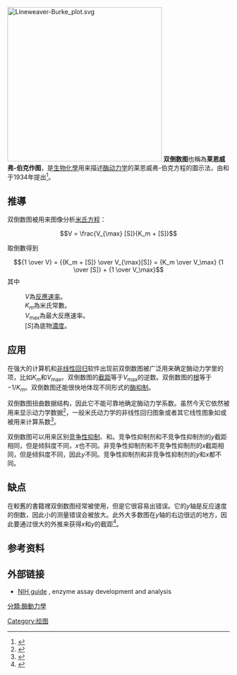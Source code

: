 [[Image:Lineweaver-Burke_plot.svg|350px]]
'''双倒数图'''也稱為'''莱恩威弗-伯克作图'''，是[[生物化學|生物化學]]用来描述[[酶动力学|酶动力学]]的莱恩威弗-伯克方程的圖示法，由{{link-en|漢斯·萊恩威弗|Hans Lineweaver}}和{{link-en|迪恩·伯克|Dean Burk}}于1934年提出<ref>{{cite journal | author = Lineweaver, H and Burk, D. | year = 1934 | title =  The Determination of Enzyme Dissociation Constants | journal = Journal of the American Chemical Society | volume = 56 | pages = 658–666 | doi =  10.1021/ja01318a036 | issue = 3}}</ref>。

==推導==
双倒数图被用来图像分析[[米氏动力学|米氏方程]]：
:<math>V = \frac{V_{\max} [S]}{K_m + [S]} </math>

取倒數得到
:<math>{1 \over V} = {{K_m + [S]} \over V_{\max}[S]} = {K_m \over V_\max} {1 \over [S]} + {1 \over V_\max}</math>
其中
:''V''為[[化學反應速率|反應速率]]。
:''K''<sub>''m''</sub>為米氏常數。
:''V''<sub>max</sub>為最大反應速率。
:[''S'']為底物[[濃度|濃度]]。

==应用==

在强大的计算机和[[非线性回归|非线性回归]]软件出现前双倒数图被广泛用来确定酶动力学里的项，比如''K''<sub>''m''</sub>和''V''<sub>max</sub>。双倒数图的[[截距|截距]]等于''V''<sub>max</sub>的逆数。双倒数图的[[根_(数学)|根]]等于−1/''K''<sub>''m''</sub>。双倒数图还能很快地体现不同形式的[[酶抑制|酶抑制]]。

双倒数图扭曲数据结构，因此它不能可靠地确定酶动力学系数。虽然今天它依然被用来显示动力学数据<ref name="hayakawa06">
{{cite journal
| last1 = Hayakawa
| first1 = K.
| last2 = Guo
| first2 = L.
| last3 = Terentyeva
| first3 = E.A.
| last4 = Li
| first4 = X.K.
| last5 = Kimura
| first5 = H.
| last6 = Hirano
| first6 = M.
| last7 = Yoshikawa
| first7 = K.
| last8 = Nagamine
| first8 = T.
| last9 = Katsumata
| first9 = N.
| last10 = Ogata
| first10 = Tsutomu
| last11 = Tanaka
| first11 = Toshiaki
| title = Determination of specific activities and kinetic constants of biotinidase and lipoamidase in LEW rat and Lactobacillus casei (Shirota)
| journal = J Chromatogr B Analyt Technol Biomed Life Sci
| volume = 844
| issue = 2
| pages = 240–50
| year = 2006
| doi = 10.1016/j.jchromb.2006.07.006
| pmid = 16876490
| display-authors = 8
}}
</ref>，一般米氏动力学的非线性回归图象或者其它线性图象如{{link-en|哈尼斯-伍尔夫图|Hanes–Woolf plot}}或{{link-en|伊迪-霍夫斯蒂图|Eadie–Hofstee diagram}}被用来计算系数<ref>{{cite journal
| author = Greco, W. R. and Hakala, M. T.,
| title = Evaluation of methods for estimating the dissociation constant of tight binding enzyme inhibitors,
| journal = J. Biol. Chem.
| volume = 254
| issue = 23
| pages = 12104–12109
| year = 1979
| url = http://www.jbc.org/cgi/reprint/254/23/12104.pdf
| pmid = 500698
| format = PDF
| access-date = 2015-11-21
| archive-date = 2009-03-20
| archive-url = https://web.archive.org/web/20090320135944/http://www.jbc.org/cgi/reprint/254/23/12104.pdf
| dead-url = yes
}}</ref>。

双倒数图可以用来区别[[竞争性抑制|竞争性抑制]]、{{link-en|非竞争性抑制|Non-competitive inhibition}}和{{link-en|不竞争性抑制|Uncompetitive inhibitor}}。竞争性抑制剂和不竞争性抑制剂的''y''截距相同，但是倾斜度不同，''x''也不同。非竞争性抑制剂和不竞争性抑制剂的''x''截距相同，但是倾斜度不同，因此''y''不同。竞争性抑制剂和非竞争性抑制剂的''y''和''x''都不同。

==缺点==
在較舊的書籍裡双倒数图经常被使用，但是它很容易出错误。它的''y''轴是反应速度的倒数，因此小的测量错误会被放大。此外大多数图在''y''轴的右边很远的地方，因此要通过很大的外推来获得''x''和''y''的截距<ref>{{cite journal |last=Dowd |first=John E. |first2=Douglas S. |last2=Riggs |title=A Comparison of Estimates of Michaelis–Menten Kinetic Constants from Various Linear Transformations |journal=[[Journal_of_Biological_Chemistry|J. Biol. Chem]] |volume=240 |issue=2 |year=1965 |pages=863–869 |doi= |url=http://www.jbc.org/content/240/2/863.citation |access-date=2015-11-21 |archive-date=2015-01-22 |archive-url=https://web.archive.org/web/20150122132850/http://www.jbc.org/content/240/2/863.citation |dead-url=no }}</ref>。

==参考资料==
{{reflist|1}}

==外部链接==
* [http://www.ncbi.nlm.nih.gov/books/NBK92007/#eabasics.Measurement_of_Km_and_Vmax NIH guide] {{Wayback|url=http://www.ncbi.nlm.nih.gov/books/NBK92007/#eabasics.Measurement_of_Km_and_Vmax |date=20210308192018 }}, enzyme assay development and analysis

{{酶}}
[[Category:绘图|Category:绘图]]
[[分類:酶動力學|分類:酶動力學]]